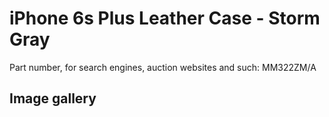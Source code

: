 
# iPhone 6s Plus Leather Case - Storm Gray

Part number, for search engines, auction websites and such: MM322ZM/A

## Image gallery

<div style={{ width: "768px" }}>
  <GalleryComponent
    images={[
      {
        original: "/everysource/MM322.png",
        thumbnail: "/everypreview/MM322.png",
      },
      {
        original: "/everysource/MM322_AV1_GOLD.png",
        thumbnail: "/everypreview/MM322_AV1_GOLD.png",
      },
      {
        original: "/everysource/MM322_AV1_SILVER.png",
        thumbnail: "/everypreview/MM322_AV1_SILVER.png",
      },
      {
        original: "/everysource/MM322_AV1_SPACE_GRAY.png",
        thumbnail: "/everypreview/MM322_AV1_SPACE_GRAY.png",
      }
    ]}
  />
</div>